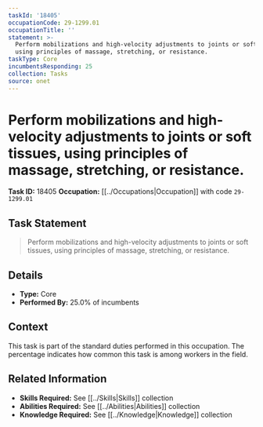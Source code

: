 ```yaml
---
taskId: '18405'
occupationCode: 29-1299.01
occupationTitle: ''
statement: >-
  Perform mobilizations and high-velocity adjustments to joints or soft tissues,
  using principles of massage, stretching, or resistance.
taskType: Core
incumbentsResponding: 25
collection: Tasks
source: onet
---
```

# Perform mobilizations and high-velocity adjustments to joints or soft tissues, using principles of massage, stretching, or resistance.

**Task ID:** 18405
**Occupation:** [[../Occupations|Occupation]] with code `29-1299.01`

## Task Statement

> Perform mobilizations and high-velocity adjustments to joints or soft tissues, using principles of massage, stretching, or resistance.

## Details

- **Type:** Core
- **Performed By:** 25.0% of incumbents

## Context

This task is part of the standard duties performed in this occupation. The percentage indicates how common this task is among workers in the field.

## Related Information

- **Skills Required:** See [[../Skills|Skills]] collection
- **Abilities Required:** See [[../Abilities|Abilities]] collection
- **Knowledge Required:** See [[../Knowledge|Knowledge]] collection
